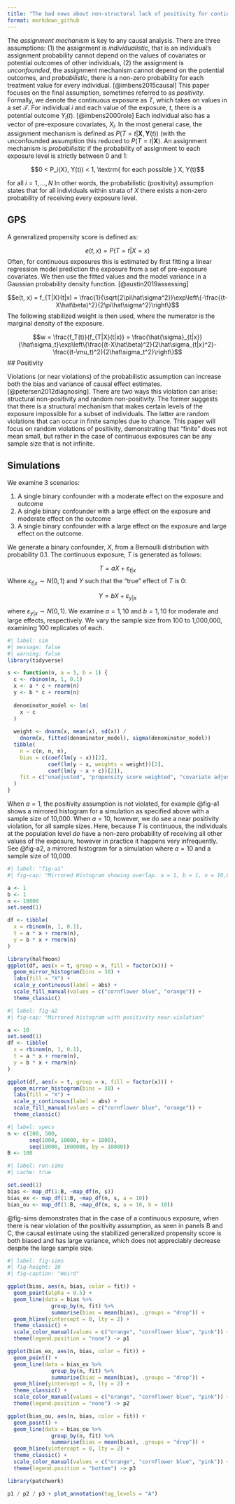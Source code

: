 ```yaml
---
title: "The bad news about non-structural lack of positivity for continuous exposures"
format: markdown_github
---
```


The *assignment mechanism* is key to any causal analysis. There are three assumptions: (1) the assignment is *individualistic*, that is an individual's assignment probability cannot depend on the values of covariates or potential outcomes of other individuals, (2) the assignment is *unconfounded*, the assignment mechanism cannot depend on the potential outcomes, and *probabilistic*, there is a non-zero probability for each treatment value for every individual. [@imbens2015causal] This paper focuses on the final assumption, sometimes referred to as *positivity*. Formally, we denote the continuous exposure as $T$, which takes on values in a set $\mathscr{T}$. For individual $i$ and each value of the exposure, $t$, there is a potential outcome $Y_i(t)$. [@imbens2000role] Each individual also has a vector of pre-exposure covariates, $X_i$. In the most general case, the assignment mechanism is defined as $P(T=t|\mathbf{X}, \mathbf{Y}(t))$ (with the unconfounded assumption this reduced to $P(T=t|\mathbf{X})$. An assignment mechanism is *probabilisitic* if the probability of assignment to each exposure level is strictly between 0 and 1:

$$0 < P_i(X}, Y(t)) < 1, \textrm{ for each possible } X, Y(t)$$ 

for all $i=1, \dots, N$
In other words, the probabilistic (positivity) assumption states that for all individuals within strata of $X$ there exists a non-zero probability of receiving every exposure level. 

## GPS

A generalized propensity score is defined as:

$$e(t, x) = P(T = t | X = x)$$
Often, for continuous exposures this is estimated by first fitting a linear regression model prediction the exposure from a set of pre-exposure covariates. We then use the fitted values and the model variance in a Gaussian probability density function. [@austin2019assessing] 

$$e(t, x) = f_{T|X}(t|x) = \frac{1}{\sqrt{2\pi\hat\sigma^2}}\exp\left\{-\frac{(t-X\hat\beta)^2}{2\pi\hat\sigma^2}\right\}$$
The following stabilized weight is then used, where the numerator is the marginal density of the exposure.

$$w = \frac{f_T(t)}{f_{T|X}(t|x)} = \frac{\hat{\sigma}_{t|x}}{\hat\sigma_t}\exp\left\{\frac{(t-X\hat\beta)^2}{2\hat\sigma_{t|x}^2}-\frac{(t-\mu_t)^2}{2\hat\sigma_t^2}\right\}$$
## Positivity

Violations (or near violations) of the probabilistic assumption can increase both the bias and variance of causal effect estimates. [@petersen2012diagnosing]. There are two ways this violation can arise: structural non-positivity and random non-positivity. The former suggests that there is a structural mechanism that makes certain levels of the exposure impossible for a subset of individuals. The latter are random violations that can occur in finite samples due to chance. This paper will focus on random violations of positivity, demonstrating that "finite" does not mean small, but rather in the case of continuous exposures can be any sample size that is not infinite.

## Simulations

We examine 3 scenarios:

1. A single binary confounder with a moderate effect on the exposure and outcome
2. A single binary confounder with a large effect on the exposure and moderate effect on the outcome
3. A single binary confounder with a large effect on the exposure and large effect on the outcome.

We generate a binary confounder, $X$, from a Bernoulli distribution with probability 0.1. The continuous exposure, $T$ is generated as follows:

$$T = aX + \varepsilon_{t|x}$$
Where $\varepsilon_{t|x}\sim N(0,1)$ and $Y$ such that the "true" effect of $T$ is 0:

$$Y = bX + \varepsilon_{y|x}$$

where $\varepsilon_{y|x}\sim N(0,1)$. We examine $a = 1, 10$ and $b=1,10$ for moderate and large effects, respectively. We vary the sample size from 100 to 1,000,000, examining 100 replicates of each.



```r
#| label: sim
#| message: false
#| warning: false
library(tidyverse)

s <- function(n, a = 1, b = 1) {
  c <- rbinom(n, 1, 0.1)
  x <- a * c + rnorm(n)
  y <- b * c + rnorm(n)
  
  denominator_model <- lm(
    x ~ c
  )
  
  weight <- dnorm(x, mean(x), sd(x)) /
    dnorm(x, fitted(denominator_model), sigma(denominator_model))
  tibble(
    n = c(n, n, n),
    bias = c(coef(lm(y ~ x))[2],
             coef(lm(y ~ x, weights = weight))[2],
             coef(lm(y ~ x + c))[2]),
    fit = c("unadjusted", "propensity score weighted", "covariate adjustment")
  )
}
```


When $a = 1$, the positivity assumption is not violated, for example @fig-a1 shows a mirrored histogram for a simulation as specified above with a sample size of 10,000. When $a = 10$, however, we do see a near positivity violation, for all sample sizes. Here, because $T$ is continuous, the individuals at the population level *do* have a non-zero probability of receiving all other values of the exposure, however in practice it happens very infrequently. See @fig-a2, a mirrored histogram for a simulation where $a=10$ and a sample size of 10,000.

```r
#| label: "fig-a1"
#| fig-cap: "Mirrored Histogram showing overlap. a = 1, b = 1, n = 10,000"

a <- 1
b <- 1
n <- 10000
set.seed(1)

df <- tibble(
  x = rbinom(n, 1, 0.1),
  t = a * x + rnorm(n),
  y = b * x + rnorm(n)
)

library(halfmoon)
ggplot(df, aes(x = t, group = x, fill = factor(x))) + 
  geom_mirror_histogram(bins = 30) + 
  labs(fill = "X") + 
  scale_y_continuous(label = abs) +
  scale_fill_manual(values = c("cornflower blue", "orange")) + 
  theme_classic()
```

```r
#| label: fig-a2
#| fig-cap: "Mirrored histogram with positivity near-violation"

a <- 10
set.seed(1)
df <- tibble(
  x = rbinom(n, 1, 0.1),
  t = a * x + rnorm(n),
  y = b * x + rnorm(n)
)

ggplot(df, aes(x = t, group = x, fill = factor(x))) + 
  geom_mirror_histogram(bins = 30) + 
  labs(fill = "X") + 
  scale_y_continuous(label = abs) +
  scale_fill_manual(values = c("cornflower blue", "orange")) + 
  theme_classic()
```

```r
#| label: specs
n <- c(100, 500,
       seq(1000, 10000, by = 1000),
       seq(10000, 1000000, by = 10000))
B <- 100
```

```r
#| label: run-sims
#| cache: true

set.seed(1)
bias <- map_df(1:B, ~map_df(n, s))
bias_ex <- map_df(1:B, ~map_df(n, s, a = 10))
bias_ou <- map_df(1:B, ~map_df(n, s, a = 10, b = 10))
```

@fig-sims demonstrates that in the case of a continuous exposure, when there is near violation of the positivity assumption, as seen in panels B and C, the causal estimate using the stabilized generalized propensity score is both biased and has large variance, which does not appreciably decrease despite the large sample size.


```r
#| label: fig-sims
#| fig-height: 10
#| fig-caption: "Weird"

ggplot(bias, aes(n, bias, color = fit)) +
  geom_point(alpha = 0.5) +
  geom_line(data = bias %>% 
              group_by(n, fit) %>% 
              summarise(bias = mean(bias), .groups = "drop")) +
  geom_hline(yintercept = 0, lty = 2) +
  theme_classic() +
  scale_color_manual(values = c("orange", "cornflower blue", "pink")) + 
  theme(legend.position = "none") -> p1

ggplot(bias_ex, aes(n, bias, color = fit)) +
  geom_point() +
  geom_line(data = bias_ex %>% 
              group_by(n, fit) %>% 
              summarise(bias = mean(bias), .groups = "drop")) +
  geom_hline(yintercept = 0, lty = 2) +
  theme_classic() +
  scale_color_manual(values = c("orange", "cornflower blue", "pink")) + 
  theme(legend.position = "none") -> p2

ggplot(bias_ou, aes(n, bias, color = fit)) +
  geom_point() +
  geom_line(data = bias_ou %>% 
              group_by(n, fit) %>% 
              summarise(bias = mean(bias), .groups = "drop")) +
  geom_hline(yintercept = 0, lty = 2) +
  theme_classic() +
  scale_color_manual(values = c("orange", "cornflower blue", "pink")) + 
  theme(legend.position = "bottom") -> p3

library(patchwork)

p1 / p2 / p3 + plot_annotation(tag_levels = "A")
```

